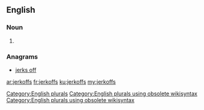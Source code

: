 ==English==

===Noun===
{{head|en}}

# {{plural of|jerkoff}}

===Anagrams===
* [[jerks off#English|jerks off]]

[[Category:English plurals]][[Category:English plurals using obsolete wikisyntax]][[Category:English plurals using obsolete wikisyntax]]

[[ar:jerkoffs]]
[[fr:jerkoffs]]
[[ku:jerkoffs]]
[[my:jerkoffs]]
